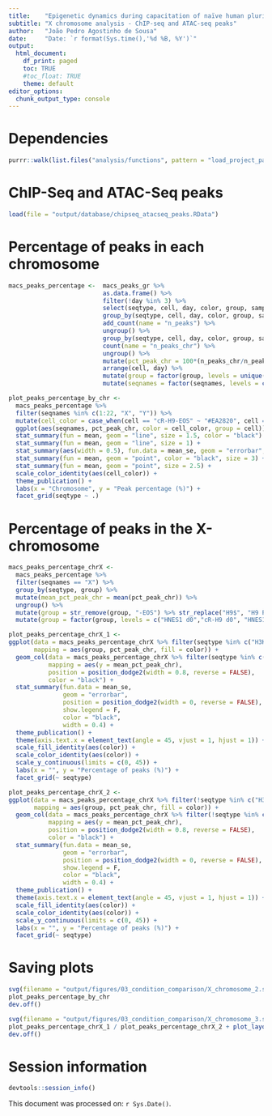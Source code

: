 ```yaml
---
title:    "Epigenetic dynamics during capacitation of naïve human pluripotent stem cells"
subtitle: "X chromosome analysis - ChIP-seq and ATAC-seq peaks"
author:   "João Pedro Agostinho de Sousa"
date:     "Date: `r format(Sys.time(),'%d %B, %Y')`"
output:
  html_document:
    df_print: paged
    toc: TRUE
    #toc_float: TRUE
    theme: default
editor_options:
  chunk_output_type: console
---
```


# Dependencies
```r

purrr::walk(list.files("analysis/functions", pattern = "load_project_packages", full.names = T), source)

```

# ChIP-Seq and ATAC-Seq peaks
```r

load(file = "output/database/chipseq_atacseq_peaks.RData")

```

# Percentage of peaks in each chromosome
```r

macs_peaks_percentage <-  macs_peaks_gr %>%
                          as.data.frame() %>% 
                          filter(!day %in% 3) %>% 
                          select(seqtype, cell, day, color, group, sample_id, seqnames) %>% 
                          group_by(seqtype, cell, day, color, group, sample_id) %>% 
                          add_count(name = "n_peaks") %>% 
                          ungroup() %>% 
                          group_by(seqtype, cell, day, color, group, sample_id, n_peaks, seqnames) %>% 
                          count(name = "n_peaks_chr") %>% 
                          ungroup() %>%
                          mutate(pct_peak_chr = 100*(n_peaks_chr/n_peaks)) %>% 
                          arrange(cell, day) %>% 
                          mutate(group = factor(group, levels = unique(group))) %>% 
                          mutate(seqnames = factor(seqnames, levels = c(1:22, "X", "Y")))

plot_peaks_percentage_by_chr <- 
  macs_peaks_percentage %>%
  filter(seqnames %in% c(1:22, "X", "Y")) %>%
  mutate(cell_color = case_when(cell == "cR-H9-EOS" ~ "#EA2820", cell == "HNES1" ~ "#2A7AB9", cell == "H9-EOS" ~ "darkgray")) %>% 
  ggplot(aes(seqnames, pct_peak_chr, color = cell_color, group = cell)) +
  stat_summary(fun = mean, geom = "line", size = 1.5, color = "black") +
  stat_summary(fun = mean, geom = "line", size = 1) +
  stat_summary(aes(width = 0.5), fun.data = mean_se, geom = "errorbar", size = 0.5, color = "black") +
  stat_summary(fun = mean, geom = "point", color = "black", size = 3) +
  stat_summary(fun = mean, geom = "point", size = 2.5) +
  scale_color_identity(aes(cell_color)) +
  theme_publication() +
  labs(x = "Chromosome", y = "Peak percentage (%)") +
  facet_grid(seqtype ~ .)

```

# Percentage of peaks in the X-chromosome
```r

macs_peaks_percentage_chrX <- 
  macs_peaks_percentage %>% 
  filter(seqnames == "X") %>% 
  group_by(seqtype, group) %>%
  mutate(mean_pct_peak_chr = mean(pct_peak_chr)) %>%
  ungroup() %>%
  mutate(group = str_remove(group, "-EOS") %>% str_replace("H9$", "H9 Primed")) %>% 
  mutate(group = factor(group, levels = c("HNES1 d0","cR-H9 d0", "HNES1 d10","cR-H9 d10", "HNES1 d20X", "cR-H9 d20X", "HNES1 d20E","cR-H9 d20E","H9 Primed")))

plot_peaks_percentage_chrX_1 <-
ggplot(data = macs_peaks_percentage_chrX %>% filter(seqtype %in% c("H3K27me3", "H3K9me3")),
       mapping = aes(group, pct_peak_chr, fill = color)) +
  geom_col(data = macs_peaks_percentage_chrX %>% filter(seqtype %in% c("H3K27me3", "H3K9me3")) %>% select(seqtype, group, color, mean_pct_peak_chr) %>% unique,
           mapping = aes(y = mean_pct_peak_chr),
           position = position_dodge2(width = 0.8, reverse = FALSE),
           color = "black") +
  stat_summary(fun.data = mean_se,
               geom = "errorbar",
               position = position_dodge2(width = 0, reverse = FALSE),
               show.legend = F,
               color = "black",
               width = 0.4) +
  theme_publication() +
  theme(axis.text.x = element_text(angle = 45, vjust = 1, hjust = 1)) +
  scale_fill_identity(aes(color)) +
  scale_color_identity(aes(color)) +
  scale_y_continuous(limits = c(0, 45)) +
  labs(x = "", y = "Percentage of peaks (%)") +
  facet_grid(~ seqtype)

plot_peaks_percentage_chrX_2 <-
ggplot(data = macs_peaks_percentage_chrX %>% filter(!seqtype %in% c("H3K27me3", "H3K9me3")),
       mapping = aes(group, pct_peak_chr, fill = color)) +
  geom_col(data = macs_peaks_percentage_chrX %>% filter(!seqtype %in% c("H3K27me3", "H3K9me3")) %>% select(seqtype, group, color, mean_pct_peak_chr) %>% unique,
           mapping = aes(y = mean_pct_peak_chr),
           position = position_dodge2(width = 0.8, reverse = FALSE),
           color = "black") +
  stat_summary(fun.data = mean_se,
               geom = "errorbar",
               position = position_dodge2(width = 0, reverse = FALSE),
               show.legend = F,
               color = "black",
               width = 0.4) +
  theme_publication() +
  theme(axis.text.x = element_text(angle = 45, vjust = 1, hjust = 1)) +
  scale_fill_identity(aes(color)) +
  scale_color_identity(aes(color)) +
  scale_y_continuous(limits = c(0, 45)) +
  labs(x = "", y = "Percentage of peaks (%)") +
  facet_grid(~ seqtype)

```

# Saving plots
```r

svg(filename = "output/figures/03_condition_comparison/X_chromosome_2.svg", width = 6, height = 6)
plot_peaks_percentage_by_chr
dev.off()

svg(filename = "output/figures/03_condition_comparison/X_chromosome_3.svg", width = 7.25, height = 7)
plot_peaks_percentage_chrX_1 / plot_peaks_percentage_chrX_2 + plot_layout(heights = c(1, 0.5), widths = c(1, 1))
dev.off()

```

# Session information
```r

devtools::session_info()

```

This document was processed on: `r Sys.Date()`.